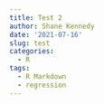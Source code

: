 ```yaml
---
title: Test 2
author: Shane Kennedy
date: '2021-07-16'
slug: test
categories:
  - R
tags:
  - R Markdown
  - regression
---
```

